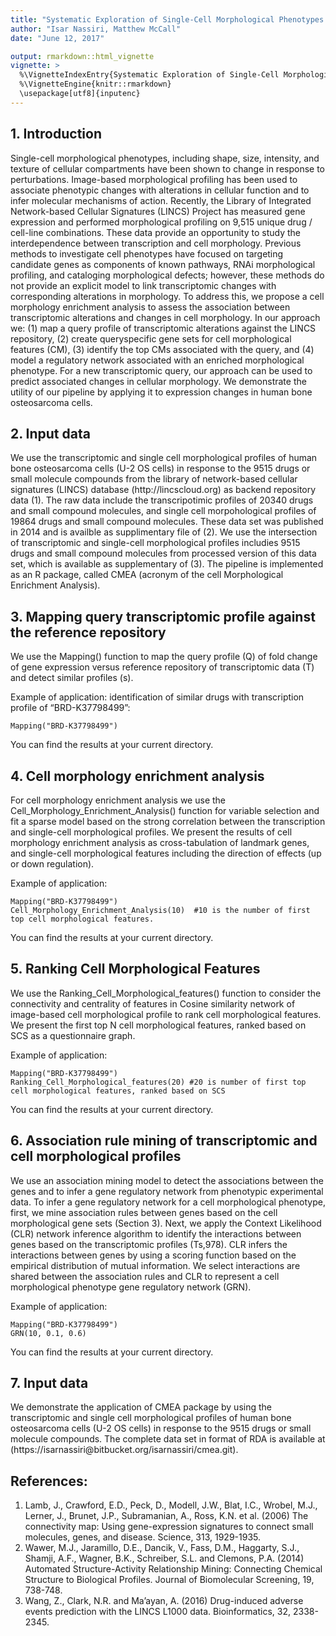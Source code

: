 ```yaml
---
title: "Systematic Exploration of Single-Cell Morphological Phenotypes Associated with a Transcriptomic Query"
author: "Isar Nassiri, Matthew McCall"
date: "June 12, 2017"

output: rmarkdown::html_vignette
vignette: >
  %\VignetteIndexEntry{Systematic Exploration of Single-Cell Morphological Phenotypes from Transcriptomic Profile\}
  %\VignetteEngine{knitr::rmarkdown}
  \usepackage[utf8]{inputenc}
---
```


## 1. Introduction

Single-cell morphological phenotypes, including shape, size,
intensity, and texture of cellular compartments have
been shown to change in response to perturbations.
Image-based morphological profiling has been used to
associate phenotypic changes with alterations in cellular
function and to infer molecular mechanisms of action.
Recently, the Library of Integrated Network-based Cellular
Signatures (LINCS) Project has measured gene expression
and performed morphological profiling on 9,515 unique drug
/ cell-line combinations. These data provide an opportunity
to study the interdependence between transcription and
cell morphology. Previous methods to investigate cell
phenotypes have focused on targeting candidate genes
as components of known pathways, RNAi morphological
profiling, and cataloging morphological defects; however,
these methods do not provide an explicit model to link
transcriptomic changes with corresponding alterations in
morphology. To address this, we propose a cell morphology
enrichment analysis to assess the association between
transcriptomic alterations and changes in cell morphology. In
our approach we: (1) map a query profile of transcriptomic
alterations against the LINCS repository, (2) create queryspecific
gene sets for cell morphological features (CM), (3)
identify the top CMs associated with the query, and (4)
model a regulatory network associated with an enriched
morphological phenotype. For a new transcriptomic query,
our approach can be used to predict associated changes
in cellular morphology. We demonstrate the utility of our
pipeline by applying it to expression changes in human bone
osteosarcoma cells.

## 2. Input data

We use the transcriptomic and single cell morphological profiles of human bone osteosarcoma cells (U-2 OS cells) in response to the 9515 drugs or small molecule compounds from the library of network-based cellular signatures (LINCS) database (http://lincscloud.org) as backend repository data (1). 
The raw data include the transcripotimic profiles of 20340 drugs and small compound molecules, and single cell morpohological profiles of 19864 drugs and small compound molecules. These data set was published in 2014 and is availble as supplimentary file of (2). We use the intersection of transcriptomic and single-cell morphological profiles includies 9515 drugs and small compound molecules from processed version of this data set, which is available as supplementary of (3).
The pipeline is implemented as an R package, called CMEA (acronym of the cell Morphological Enrichment Analysis).

## 3. Mapping query transcriptomic profile against the reference repository

We use the Mapping() function to map the query profile (Q) of fold change of gene expression versus reference repository of transcriptomic data (T) and detect similar profiles (s). 

Example of application: identification of similar drugs with transcription profile of "BRD-K37798499":
```{}
Mapping("BRD-K37798499") 
```

You can find the results at your current directory.

## 4. Cell morphology enrichment analysis

For cell morphology enrichment analysis we use the Cell_Morphology_Enrichment_Analysis() function for variable selection and fit a sparse model based on the strong correlation between the transcription and single-cell morphological profiles. We present the results of cell morphology enrichment analysis as cross-tabulation of landmark genes, and single-cell morphological features including the direction of effects (up or down regulation). 

Example of application:
```{}
Mapping("BRD-K37798499")   
Cell_Morphology_Enrichment_Analysis(10)  #10 is the number of first top cell morphological features.
```

You can find the results at your current directory.

## 5. Ranking Cell Morphological Features

We use the Ranking_Cell_Morphological_features() function to consider the connectivity and centrality of features in Cosine similarity network of image-based cell morphological profile to rank cell morphological features. We present the first top N cell morphological features, ranked based on SCS as a questionnaire graph.
   
Example of application:
   
```{}
Mapping("BRD-K37798499")
Ranking_Cell_Morphological_features(20) #20 is number of first top cell morphological features, ranked based on SCS  
```
You can find the results at your current directory.

## 6. Association rule mining of transcriptomic and cell morphological profiles

We use an association mining model to detect the associations between the genes and to infer a gene regulatory network from phenotypic experimental data. To infer a gene regulatory network for a cell morphological phenotype, first, we mine association rules between genes based on the cell morphological gene sets (Section 3). Next, we apply the Context Likelihood (CLR) network inference algorithm to identify the interactions between genes based on the transcriptomic profiles (Ts,978). CLR infers the interactions between genes by using a scoring function based on the empirical distribution of mutual information. We select interactions are shared between the association rules and CLR to represent a cell morphological phenotype gene regulatory network (GRN).

Example of application:
```{}
Mapping("BRD-K37798499")
GRN(10, 0.1, 0.6)  
```
You can find the results at your current directory.

## 7. Input data

We demonstrate the application of CMEA package by using the transcriptomic and single cell morphological profiles of human bone osteosarcoma cells (U-2 OS cells) in response to the 9515 drugs or small molecule compounds. The complete data set in format of RDA is available at (https://isarnassiri@bitbucket.org/isarnassiri/cmea.git).

## References:
1. Lamb, J., Crawford, E.D., Peck, D., Modell, J.W., Blat, I.C., Wrobel, M.J., Lerner, J., Brunet, J.P., Subramanian, A., Ross, K.N. et al. (2006) The connectivity map: Using gene-expression signatures to connect small molecules, genes, and disease. Science, 313, 1929-1935.
2. Wawer, M.J., Jaramillo, D.E., Dancik, V., Fass, D.M., Haggarty, S.J.,
Shamji, A.F., Wagner, B.K., Schreiber, S.L. and Clemons, P.A. (2014)
Automated Structure-Activity Relationship Mining: Connecting Chemical
Structure to Biological Profiles. Journal of Biomolecular Screening, 19,
738-748.
3. Wang, Z., Clark, N.R. and Ma'ayan, A. (2016) Drug-induced adverse events prediction with the LINCS L1000 data. Bioinformatics, 32, 2338-2345.
